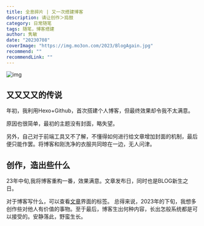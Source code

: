 ```yaml
---
title: 全息碎片 | 又一次搭建博客
description: 请让创作＞捣鼓
category: 日常随笔
tags: 随笔，博客搭建
author: 隽敏
date: "20230708"
coverImage: "https://img.mo3on.com/2023/BlogAgain.jpg"
recommend: ""
recommendLink: ""
---
```


![img](https://img.mo3on.com/2023/BlogAgain.jpg)

## 又又又又的传说
年初，我利用Hexo+Github，首次搭建个人博客，但最终效果却令我不太满意。

原因也很简单，最初的主题没有封面，略失望。

另外，自己对于前端工具又不了解，不懂得如何进行给文章增加封面的机制，最后便只能作罢。将博客和刚洗净的衣服共同晾在一边，无人问津。

## 创作，造出些什么
23年中旬,我将博客重构一番，效果满意。文章发布日，同时也是BLOG新生之日。

对于博客写什么，可以查看[文章](https://www.silver-moon.cc/blog)界面的标签。 总得来说，2023年的下旬，我想多创作些对他人有价值的事物。至于最后，博客生出何种内容，长出怎般系统都是可以接受的。安静落此，野蛮生长。
